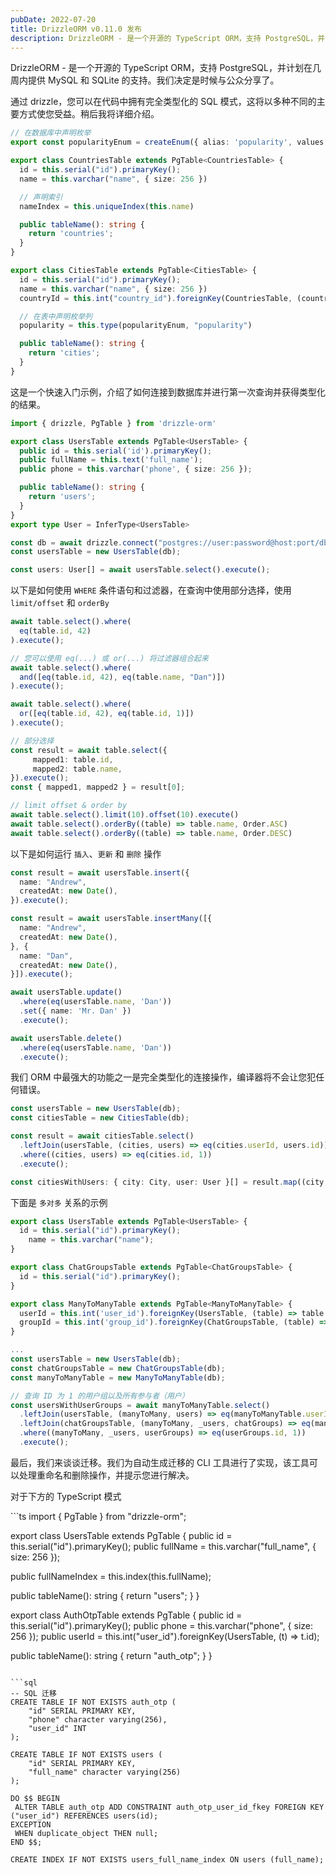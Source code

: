 ```yaml
---
pubDate: 2022-07-20
title: DrizzleORM v0.11.0 发布
description: DrizzleORM - 是一个开源的 TypeScript ORM，支持 PostgreSQL，并计划在几周内提供 MySQL 和 SQLite 的支持。我们决定是时候与公众分享了。
---
```


DrizzleORM - 是一个开源的 TypeScript ORM，支持 PostgreSQL，并计划在几周内提供 MySQL 和 SQLite 的支持。我们决定是时候与公众分享了。

通过 drizzle，您可以在代码中拥有完全类型化的 SQL 模式，这将以多种不同的主要方式使您受益。稍后我将详细介绍。

```ts
// 在数据库中声明枚举
export const popularityEnum = createEnum({ alias: 'popularity', values: ['unknown', 'known', 'popular'] });

export class CountriesTable extends PgTable<CountriesTable> {
  id = this.serial("id").primaryKey();
  name = this.varchar("name", { size: 256 })

  // 声明索引
  nameIndex = this.uniqueIndex(this.name)

  public tableName(): string {
    return 'countries';
  }
}

export class CitiesTable extends PgTable<CitiesTable> {
  id = this.serial("id").primaryKey();
  name = this.varchar("name", { size: 256 })
  countryId = this.int("country_id").foreignKey(CountriesTable, (country) => country.id)

  // 在表中声明枚举列
  popularity = this.type(popularityEnum, "popularity")

  public tableName(): string {
    return 'cities';
  }
}
```

这是一个快速入门示例，介绍了如何连接到数据库并进行第一次查询并获得类型化的结果。

```ts
import { drizzle, PgTable } from 'drizzle-orm'

export class UsersTable extends PgTable<UsersTable> {
  public id = this.serial('id').primaryKey();
  public fullName = this.text('full_name');
  public phone = this.varchar('phone', { size: 256 });

  public tableName(): string {
    return 'users';
  }
}
export type User = InferType<UsersTable>

const db = await drizzle.connect("postgres://user:password@host:port/db");
const usersTable = new UsersTable(db);

const users: User[] = await usersTable.select().execute();
```

以下是如何使用 `WHERE` 条件语句和过滤器，在查询中使用部分选择，使用 `limit/offset` 和 `orderBy`

```ts
await table.select().where(
  eq(table.id, 42)
).execute();

// 您可以使用 eq(...) 或 or(...) 将过滤器组合起来
await table.select().where(
  and([eq(table.id, 42), eq(table.name, "Dan")])
).execute();

await table.select().where(
  or([eq(table.id, 42), eq(table.id, 1)])
).execute();

// 部分选择
const result = await table.select({
     mapped1: table.id,
     mapped2: table.name,
}).execute();
const { mapped1, mapped2 } = result[0];

// limit offset & order by
await table.select().limit(10).offset(10).execute()
await table.select().orderBy((table) => table.name, Order.ASC)
await table.select().orderBy((table) => table.name, Order.DESC)
```

以下是如何运行 `插入`、`更新` 和 `删除` 操作

```ts
const result = await usersTable.insert({
  name: "Andrew",
  createdAt: new Date(),
}).execute();

const result = await usersTable.insertMany([{
  name: "Andrew",
  createdAt: new Date(),
}, {
  name: "Dan",
  createdAt: new Date(),
}]).execute();

await usersTable.update()
  .where(eq(usersTable.name, 'Dan'))
  .set({ name: 'Mr. Dan' })
  .execute();

await usersTable.delete()
  .where(eq(usersTable.name, 'Dan'))
  .execute();
```

我们 ORM 中最强大的功能之一是完全类型化的连接操作，编译器将不会让您犯任何错误。

```ts
const usersTable = new UsersTable(db);
const citiesTable = new CitiesTable(db);

const result = await citiesTable.select()
  .leftJoin(usersTable, (cities, users) => eq(cities.userId, users.id))
  .where((cities, users) => eq(cities.id, 1))
  .execute();

const citiesWithUsers: { city: City, user: User }[] = result.map((city, user) => ({ city, user }));
```

下面是 `多对多` 关系的示例

```ts
export class UsersTable extends PgTable<UsersTable> {
  id = this.serial("id").primaryKey();
    name = this.varchar("name");
}

export class ChatGroupsTable extends PgTable<ChatGroupsTable> {
  id = this.serial("id").primaryKey();
}

export class ManyToManyTable extends PgTable<ManyToManyTable> {
  userId = this.int('user_id').foreignKey(UsersTable, (table) => table.id, { onDelete: 'CASCADE' });
  groupId = this.int('group_id').foreignKey(ChatGroupsTable, (table) => table.id, { onDelete: 'CASCADE' });
}

...
const usersTable = new UsersTable(db);
const chatGroupsTable = new ChatGroupsTable(db);
const manyToManyTable = new ManyToManyTable(db);

// 查询 ID 为 1 的用户组以及所有参与者（用户）
const usersWithUserGroups = await manyToManyTable.select()
  .leftJoin(usersTable, (manyToMany, users) => eq(manyToManyTable.userId, users.id))
  .leftJoin(chatGroupsTable, (manyToMany, _users, chatGroups) => eq(manyToManyTable.groupId, chatGroups.id))
  .where((manyToMany, _users, userGroups) => eq(userGroups.id, 1))
  .execute();
```

最后，我们来谈谈迁移。我们为自动生成迁移的 CLI 工具进行了实现，该工具可以处理重命名和删除操作，并提示您进行解决。

对于下方的 TypeScript 模式

<Section>
```ts
import { PgTable } from "drizzle-orm";

export class UsersTable extends PgTable<UsersTable> {
  public id = this.serial("id").primaryKey();
  public fullName = this.varchar("full_name", { size: 256 });

  public fullNameIndex = this.index(this.fullName);

  public tableName(): string {
    return "users";
  }
}

export class AuthOtpTable extends PgTable<AuthOtpTable> {
  public id = this.serial("id").primaryKey();
  public phone = this.varchar("phone", { size: 256 });
  public userId = this.int("user_id").foreignKey(UsersTable, (t) => t.id);

  public tableName(): string {
    return "auth_otp";
  }
}
```

```sql
-- SQL 迁移
CREATE TABLE IF NOT EXISTS auth_otp (
    "id" SERIAL PRIMARY KEY,
    "phone" character varying(256),
    "user_id" INT
);

CREATE TABLE IF NOT EXISTS users (
    "id" SERIAL PRIMARY KEY,
    "full_name" character varying(256)
);

DO $$ BEGIN
 ALTER TABLE auth_otp ADD CONSTRAINT auth_otp_user_id_fkey FOREIGN KEY ("user_id") REFERENCES users(id);
EXCEPTION
 WHEN duplicate_object THEN null;
END $$;

CREATE INDEX IF NOT EXISTS users_full_name_index ON users (full_name);
```
</Section>
